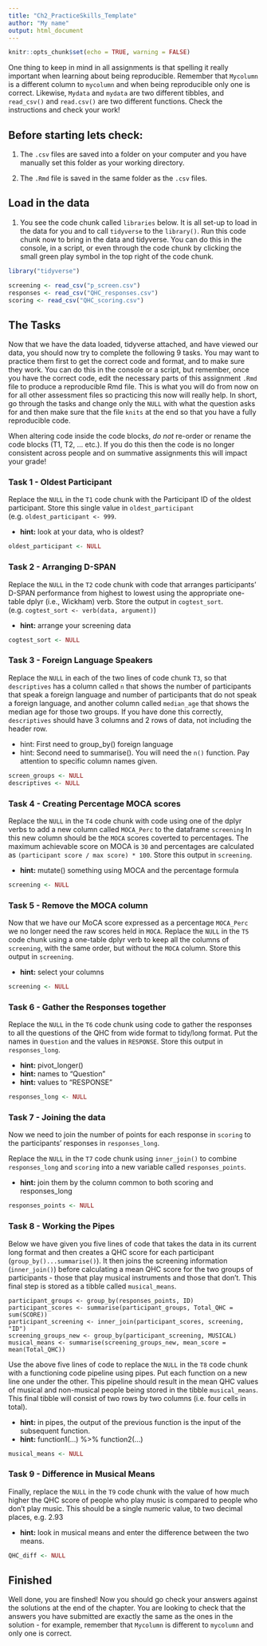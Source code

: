 ```yaml
---
title: "Ch2_PracticeSkills_Template"
author: "My name"
output: html_document
---
```


```r
knitr::opts_chunk$set(echo = TRUE, warning = FALSE)
```

One thing to keep in mind in all assignments is that spelling it really important when learning about being reproducible. Remember that `Mycolumn` is a different column to `mycolumn` and when being reproducible only one is correct. Likewise, `Mydata` and `mydata` are two different tibbles, and `read_csv()` and `read.csv()` are two different functions. Check the instructions and check your work!

## Before starting lets check:

1. The `.csv` files are saved into a folder on your computer and you have manually set this folder as your working directory. 

2. The `.Rmd` file is saved in the same folder as the `.csv` files.

## Load in the data

1. You see the code chunk called `libraries` below. It is all set-up to load in the data for you and to call `tidyverse` to the `library()`. Run this code chunk now to bring in the data and tidyverse. You can do this in the console, in a script, or even through the code chunk by clicking the small green play symbol in the top right of the code chunk.

```r
library("tidyverse")

screening <- read_csv("p_screen.csv")
responses <- read_csv("QHC_responses.csv")
scoring <- read_csv("QHC_scoring.csv")
```

## The Tasks

Now that we have the data loaded, tidyverse attached, and have viewed our data, you should now try to complete the following 9 tasks. You may want to practice them first to get the correct code and format, and to make sure they work. You can do this in the console or a script, but remember, once you have the correct code, edit the necessary parts of this assignment `.Rmd` file to produce a reproducible Rmd file. This is what you will do from now on for all other assessment files so practicing this now will really help. In short, go through the tasks and change only the `NULL` with what the question asks for and then make sure that the file `knits` at the end so that you have a fully reproducible code.

When altering code inside the code blocks, *do not* re-order or rename the code blocks (T1, T2, ... etc.).  If you do this then the code is no longer consistent across people and on summative assignments this will impact your grade!

### Task 1 - Oldest Participant

Replace the `NULL` in the `T1` code chunk with the Participant ID of the oldest participant. Store this single value in `oldest_participant` (e.g. `oldest_participant <- 999`.

* **hint:** look at your data, who is oldest?

```r
oldest_participant <- NULL
```

### Task 2 - Arranging D-SPAN

Replace the `NULL` in the `T2` code chunk with code that arranges participants' D-SPAN performance from highest to lowest using the appropriate one-table dplyr (i.e., Wickham) verb. Store the output in `cogtest_sort`. (e.g. `cogtest_sort <- verb(data, argument)`)

* **hint:** arrange your screening data

```r
cogtest_sort <- NULL
```

### Task 3 - Foreign Language Speakers

Replace the `NULL` in each of the two lines of code chunk `T3`, so that `descriptives` has a column called `n` that shows the number of participants that speak a foreign language and number of participants that do not speak a foreign language, and another column called `median_age` that shows the median age for those two groups. If you have done this correctly, `descriptives` should have 3 columns and 2 rows of data, not including the header row.

* hint: First need to group_by() foreign language
* hint: Second need to summarise(). You will need the `n()` function. Pay attention to specific column names given.

```r
screen_groups <- NULL
descriptives <- NULL
```

### Task 4 - Creating Percentage MOCA scores

Replace the `NULL` in the `T4` code chunk with code using one of the dplyr verbs to add a new column called `MOCA_Perc` to the dataframe `screening` In this new column should be the `MOCA` scores coverted to percentages. The maximum achievable score on MOCA is `30` and percentages are calculated as `(participant score / max score) * 100`. Store this output in `screening`.

* **hint:** mutate() something using MOCA and the percentage formula

```r
screening <- NULL
```

### Task 5 - Remove the MOCA column

Now that we have our MoCA score expressed as a percentage `MOCA_Perc` we no longer need the raw scores held in `MOCA`. Replace the `NULL` in the `T5` code chunk using a one-table dplyr verb to keep all the columns of `screening`, with the same order, but without the `MOCA` column. Store this output in `screening`.

* **hint:** select your columns

```r
screening <- NULL
```

### Task 6 - Gather the Responses together

Replace the `NULL` in the `T6` code chunk using code to gather the responses to all the questions of the QHC from wide format to tidy/long format. Put the names in `Question` and the values in `RESPONSE`. Store this output in `responses_long`.

* **hint:** pivot_longer()
* **hint:** names to "Question"
* **hint:** values to "RESPONSE"

```r
responses_long <- NULL 
```

### Task 7 - Joining the data

Now we need to join the number of points for each response in `scoring` to the participants' responses in `responses_long`. 

Replace the `NULL` in the `T7` code chunk using `inner_join()` to combine `responses_long` and `scoring` into a new variable called `responses_points`. 

* **hint:** join them by the column common to both scoring and responses_long

```r
responses_points <- NULL
```

### Task 8 - Working the Pipes

Below we have given you five lines of code that takes the data in its current long format and then creates a QHC score for each participant (`group_by()...summarise()`). It then joins the screening information (`inner_join()`) before calculating a mean QHC score for the two groups of participants - those that play musical instruments and those that don't. This final step is stored as a tibble called `musical_means`.  

```
participant_groups <- group_by(responses_points, ID)
participant_scores <- summarise(participant_groups, Total_QHC = sum(SCORE))
participant_screening <- inner_join(participant_scores, screening, "ID")
screening_groups_new <- group_by(participant_screening, MUSICAL)
musical_means <- summarise(screening_groups_new, mean_score = mean(Total_QHC))
```

Use the above five lines of code to replace the `NULL` in the `T8` code chunk with a functioning code pipeline using pipes. Put each function on a new line one under the other. This pipeline should result in the mean QHC values of musical and non-musical people being stored in the tibble `musical_means`. This final tibble will consist of two rows by two columns (i.e. four cells in total).  

* **hint:** in pipes, the output of the previous function is the input of the subsequent function.
* **hint:** function1(...) %>% function2(...)

```r
musical_means <- NULL
```

### Task 9 - Difference in Musical Means

Finally, replace the `NULL` in the `T9` code chunk with the value of how much higher the QHC score of people who play music is compared to people who don't play music. This should be a single numeric value, to two decimal places, e.g. 2.93

* **hint:** look in musical means and enter the difference between the two means.

```r
QHC_diff <- NULL
```

## Finished

Well done, you are finshed! Now you should go check your answers against the solutions at the end of the chapter. You are looking to check that the answers you have submitted are exactly the same as the ones in the solution - for example, remember that `Mycolumn` is different to `mycolumn` and only one is correct.